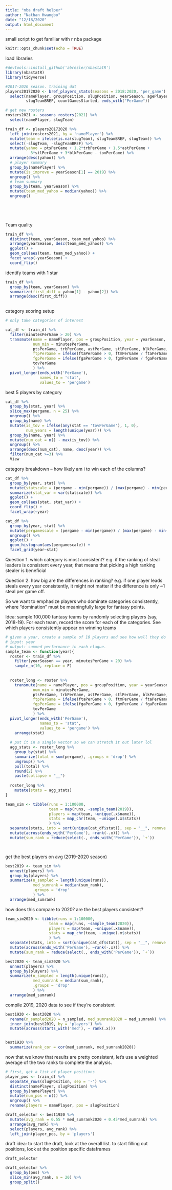 ```yaml
---
title: "nba draft helper"
author: "Nathan Hwangbo"
date: "12/18/2020"
output: html_document
---
```


small script to get familiar with r nba package

```r
knitr::opts_chunk$set(echo = TRUE)
```


load libraries
```r
#devtools::install_github('abresler/nbastatR')
library(nbastatR)
library(tidyverse)
```


```r

#2017-2020 season. training dat
players20172020 <- bref_players_stats(seasons = 2018:2020, 'per_game') %>%
  select(namePlayer, groupPosition, slugPosition, yearSeason, agePlayer, 
         slugTeamBREF, countGamesStarted, ends_with("PerGame"))

# get new rosters
rosters2021 <- seasons_rosters(2021) %>%
  select(namePlayer, slugTeam)

train_df <- players20172020 %>%
  left_join(rosters2021, by = 'namePlayer') %>%
  mutate(team = ifelse(is.na(slugTeam), slugTeamBREF, slugTeam)) %>%
  select(-slugTeam, -slugTeamBREF) %>%
  mutate(yahoo = ptsPerGame + 1.2*trbPerGame + 1.5*astPerGame + 
           3*stlPerGame + 3*blkPerGame - tovPerGame) %>%
  arrange(desc(yahoo)) %>%
  # player summary
  group_by(namePlayer) %>%
  mutate(is_improve = yearSeason[1] == 2019) %>%
  ungroup() %>%
  # team summary
  group_by(team, yearSeason) %>%
  mutate(team_med_yahoo = median(yahoo)) %>%
  ungroup()
  
  

  


```


Team quality
```r
train_df %>% 
  distinct(team, yearSeason, team_med_yahoo) %>% 
  arrange(yearSeason, desc(team_med_yahoo)) %>% 
  ggplot() + 
  geom_col(aes(team, team_med_yahoo)) + 
  facet_wrap(~yearSeason) +
  coord_flip()
```


identify teams with 1 star

```r
train_df %>%
  group_by(team, yearSeason) %>%
  summarize(first_diff = yahoo[1] - yahoo[2]) %>%
  arrange(desc(first_diff))
  

```



category scoring setup
```r
# only take categories of interest

cat_df <- train_df %>%
  filter(minutesPerGame > 20) %>%
  transmute(name = namePlayer, pos = groupPosition, year = yearSeason, agePlayer, countGamesStarted, 
            num_min = minutesPerGame,
            ptsPerGame, trbPerGame, astPerGame, stlPerGame, blkPerGame, fg3mPerGame,
            ftpPerGame = ifelse(ftaPerGame > 0, ftmPerGame / ftaPerGame, 0),
            fgpPerGame = ifelse(fgaPerGame > 0, fgmPerGame / fgaPerGame, 0),
            tovPerGame
            ) %>%
  pivot_longer(ends_with('PerGame'), 
               names_to = 'stat',
               values_to = 'pergame')


```

best 5 players by category
```r
cat_df %>%
  group_by(stat, year) %>%
  slice_max(pergame, n = 25) %>%
  ungroup() %>%
  group_by(name) %>%
  mutate(is_tov = ifelse(any(stat == 'tovPerGame'), 1, 0),
         num_years = length(unique(year))) %>%
  group_by(name, year) %>%
  mutate(num_cat = n() - max(is_tov)) %>%
  ungroup() %>%
  arrange(desc(num_cat), name, desc(year)) %>%
  filter(num_cat >=3) %>%
  View

```


category breakdown -- how likely am i to win each of the columns?
```r
cat_df %>%
  group_by(year, stat) %>%
  mutate(statscale = (pergame - min(pergame)) / (max(pergame) - min(pergame))) %>%
  summarize(stat_var = var(statscale)) %>%
  ggplot() + 
  geom_col(aes(stat, stat_var)) +
  coord_flip() + 
  facet_wrap(~year)

```

```r
cat_df %>%
  group_by(year, stat) %>%
  mutate(pergamescale = (pergame - min(pergame)) / (max(pergame) - min(pergame))) %>%
  ungroup() %>%
  ggplot() + 
  geom_histogram(aes(pergamescale)) + 
  facet_grid(year~stat)
```




Question 1. which category is most consistent? e.g. if the ranking of steal leaders is consistent every year, that means that picking a high ranking stealer is beneficial


Question 2. how big are the differences in ranking? e.g. if one player leads steals every year consistently, it might not matter if the difference is only ~1 steal per game off. 

So we want to emphasize players who dominate categories consistently, where "domination" must be meaningfully large for fantasy points.







Idea: sample 100,000 fantasy teams by randomly selecting players (say, 2018-19). For each team, record the score for each of the categories. See which players consistently appear on winning teams

```r
# given a year, create a sample of 10 players and see how well they do
# input: year
# output: summed performance in each elague.
sample_team <- function(year){
  roster <- train_df %>% 
    filter(yearSeason == year, minutesPerGame > 20) %>%
    sample_n(10, replace = F)
  
  
  roster_long <- roster %>%
    transmute(name = namePlayer, pos = groupPosition, year = yearSeason, agePlayer, countGamesStarted, 
            num_min = minutesPerGame,
            ptsPerGame, trbPerGame, astPerGame, stlPerGame, blkPerGame, fg3mPerGame,
            ftpPerGame = ifelse(ftaPerGame > 0, ftmPerGame / ftaPerGame, 0),
            fgpPerGame = ifelse(fgaPerGame > 0, fgmPerGame / fgaPerGame, 0),
            tovPerGame
            ) %>%
  pivot_longer(ends_with('PerGame'), 
               names_to = 'stat',
               values_to = 'pergame') %>%
    arrange(stat)
  
  # put it in a single vector so we can stretch it out later lol
  agg_stats <- roster_long %>%
    group_by(stat) %>%
    summarize(total = sum(pergame), .groups = 'drop') %>%
    ungroup() %>%
    pull(total) %>%
    round(2) %>%
    paste(collapse = "__")
  
  roster_long %>%
    mutate(stats = agg_stats)
}

team_sim <- tibble(runs = 1:100000,
                   team = map(runs, ~sample_team(2019)),
                   players = map(team, ~unique(.x$name)),
                   stats = map_chr(team, ~unique(.x$stats))
                   ) %>%
  separate(stats, into = sort(unique(cat_df$stat)), sep = "__", remove = T, convert = T) %>%
  mutate(across(ends_with('PerGame'), ~rank(-.x))) %>%
  mutate(sum_rank = reduce(select(., ends_with('PerGame')), `+`))




```

get the best players on avg (2019-2020 season)
```r
best2019 <- team_sim %>%
  unnest(players) %>%
  group_by(players) %>%
  summarize(n_sampled = length(unique(runs)),
            med_sumrank = median(sum_rank),
            .groups = 'drop'
            ) %>%
  arrange(med_sumrank)

```


how does this compare to 2020? are the best players consistent?

```r
team_sim2020 <- tibble(runs = 1:100000,
                   team = map(runs, ~sample_team(2020)),
                   players = map(team, ~unique(.x$name)),
                   stats = map_chr(team, ~unique(.x$stats))
                   ) %>%
  separate(stats, into = sort(unique(cat_df$stat)), sep = "__", remove = T, convert = T) %>%
  mutate(across(ends_with('PerGame'), ~rank(-.x))) %>%
  mutate(sum_rank = reduce(select(., ends_with('PerGame')), `+`))

```

```r
best2020 <- team_sim2020 %>%
  unnest(players) %>%
  group_by(players) %>%
  summarize(n_sampled = length(unique(runs)),
            med_sumrank = median(sum_rank),
            .groups = 'drop'
            ) %>%
  arrange(med_sumrank)

```


compile 2019, 2020 data to see if they're consistent
```r
best1920 <- best2020 %>%
  rename(n_sampled2020 = n_sampled, med_sumrank2020 = med_sumrank) %>%
  inner_join(best2019, by = 'players') %>%
  mutate(across(starts_with('med'), ~ rank(.x)))


best1920 %>%
  summarize(rank_cor = cor(med_sumrank, med_sumrank2020))  
```

now that we know that results are pretty consistent, let's use a weighted average of the two ranks to complete the analysis.
```r
# first, get a list of player positions
player_pos <- train_df %>%
  separate_rows(slugPosition, sep = '-') %>%
  distinct(namePlayer, slugPosition) %>%
  group_by(namePlayer) %>%
  mutate(num_pos = n()) %>%
  ungroup() %>%
  rename(players = namePlayer, pos = slugPosition)

draft_selector <- best1920 %>%
  mutate(avg_rank = 0.55 * med_sumrank2020 + 0.45*med_sumrank) %>%
  arrange(avg_rank) %>%
  select(players, avg_rank) %>%
  left_join(player_pos, by = 'players')
```

draft idea: to start the draft, look at the overall list. to start filling out positions, look at the position specific dataframes
```r

draft_selector

draft_selector %>%
  group_by(pos) %>%
  slice_min(avg_rank, n = 20) %>% 
  group_split()
```

